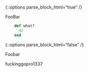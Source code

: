 {::options parse_block_html="true" /}

<div>
FooBar
</div>


~~~ ruby
    def what?
      42
    end
~~~


{::options parse_block_html="false" /}
<div>
Foobar
</div>
fuckinggopro1337
